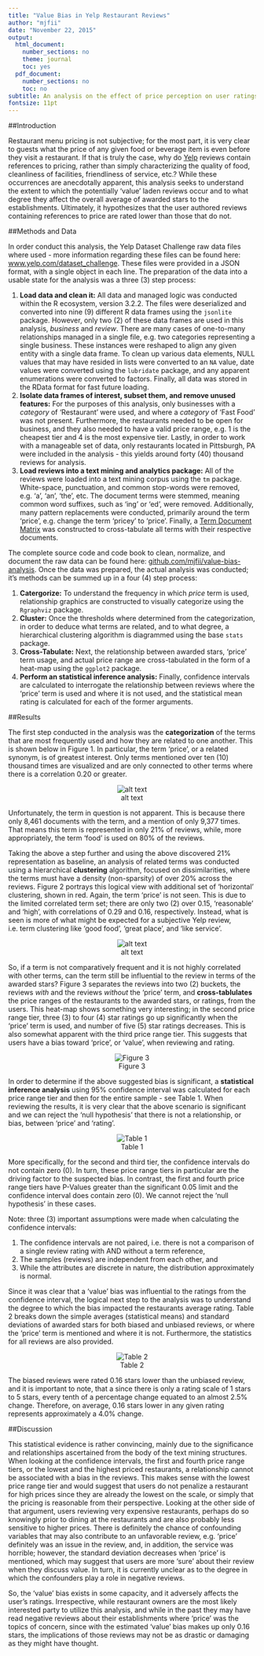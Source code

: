 ```yaml
---
title: "Value Bias in Yelp Restaurant Reviews"
author: "mjfii"
date: "November 22, 2015"
output:
  html_document:
    number_sections: no
    theme: journal
    toc: yes
  pdf_document:
    number_sections: no
    toc: no
subtitle: An analysis on the effect of price perception on user ratings
fontsize: 11pt
---
```


##Introduction

Restaurant menu pricing is not subjective; for the most part, it is very clear to guests what the price of any given food or beverage item is even before they visit a restaurant.  If that is truly the case, why do [Yelp](www.yelp.com) reviews contain references to pricing, rather than simply characterizing the quality of food, cleanliness of facilities, friendliness of service, etc.?  While these occurrences are anecdotally apparent, this analysis seeks to understand the extent to which the potentially 'value' laden reviews occur and to what degree they affect the overall average of awarded stars to the establishments.  Ultimately, it hypothesizes that the user authored reviews containing references to price are rated lower than those that do not.

##Methods and Data

In order conduct this analysis, the Yelp Dataset Challenge raw data files where used - more information regarding these files can be found here: [www.yelp.com/dataset_challenge](http://www.yelp.com/dataset_challenge).  These files were provided in a JSON format, with a single object in each line.  The preparation of the data into a usable state for the analysis was a three (3) step process:

1. **Load data and clean it:** All data and managed logic was conducted within the R ecosystem, version 3.2.2.  The files were deserialized and converted into nine (9) different R data frames using the `jsonlite` package.  However, only two (2) of these data frames are used in this analysis, *business* and *review*.  There are many cases of one-to-many relationships managed in a single file, e.g. two categories representing a single business.  These instances were reshaped to align any given entity with a single data frame.  To clean up various data elements, NULL values that may have resided in lists were converted to an `NA` value, date values were converted using the `lubridate` package, and any apparent enumerations were converted to factors.  Finally, all data was stored in the RData format for fast future loading.
2. **Isolate data frames of interest, subset them, and remove unused features:** For the purposes of this analysis, only businesses with a *category* of 'Restaurant' were used, and where a *category* of 'Fast Food' was not present.  Furthermore, the restaurants needed to be open for business, and they also needed to have a valid price range, e.g. 1 is the cheapest tier and 4 is the most expensive tier.  Lastly, in order to work with a manageable set of data, only restaurants located in Pittsburgh, PA were included in the analysis - this yields around forty (40) thousand reviews for analysis.
3. **Load reviews into a text mining and analytics package:** All of the reviews were loaded into a text mining corpus using the `tm` package. White-space, punctuation, and common stop-words were removed, e.g. 'a', 'an', 'the', etc.  The document terms were stemmed, meaning common word suffixes, such as 'ing' or 'ed', were removed. Additionally, many pattern replacements were conducted, primarily around the term 'price', e.g. change the term 'pricey' to 'price'.  Finally, a [Term Document Matrix](https://en.wikipedia.org/wiki/Document-term_matrix) was constructed to cross-tabulate all terms with their respective documents.

The complete source code and code book to clean, normalize, and document the raw data can be found here: [github.com/mjfii/value-bias-analysis](https://github.com/mjfii/value-bias-analysis).  Once the data was prepared, the actual analysis was conducted; it's methods can be summed up in a four (4) step process:  

1. **Catergorize:** To understand the frequency in which *price* term is used, relationship graphics are constructed to visually categorize using the `Rgraphviz` package.
2. **Cluster:** Once the thresholds where determined from the categorization, in order to deduce what terms are related, and to what degree, a hierarchical clustering algorithm is diagrammed using the base `stats` package.
3. **Cross-Tabulate:** Next, the relationship between awarded stars, 'price' term usage, and actual price range are cross-tabulated in the form of a heat-map using the `ggplot2` package.
2. **Perform an statistical inference analysis:** Finally, confidence intervals are calculated to interrogate the relationship between reviews where the 'price' term is used and where it is not used, and the statistical mean rating is calculated for each of the former arguments.  

##Results

The first step conducted in the analysis was the **categorization** of the terms that are most frequently used and how they are related to one another.  This is shown below in Figure 1.  In particular, the term 'price', or a related synonym, is of greatest interest.  Only terms mentioned over ten (10) thousand times are visualized and are only connected to other terms where there is a correlation 0.20 or greater.

<center>![alt text](../images/frequent-terms.png)</center>

Unfortunately, the term in question is not apparent.  This is because there only 8,461 documents with the term, and a mention of only 9,377 times.  That means this term is represented in only 21% of reviews, while, more appropriately, the term 'food' is used on 80% of the reviews.  

Taking the above a step further and using the above discovered 21% representation as baseline, an analysis of related terms was conducted using a hierarchical **clustering** algorithm, focused on dissimilarities, where the terms must have a density (non-sparsity) of over 20% across the reviews. Figure 2 portrays this logical view with additional set of 'horizontal' clustering, shown in red.  Again, the term 'price' is not seen.  This is due to the limited correlated term set; there are  only two (2) over 0.15, 'reasonable' and 'high', with correlations of 0.29 and 0.16, respectively.  Instead, what is seen is more of what might be expected for a subjective Yelp review, i.e. term clustering like 'good food', 'great place', and 'like service'.

<center>![alt text](../images/clustered-terms.png)</center>

So, if a term is not comparatively frequent and it is not highly correlated with other terms, can the term still be influential to the review in terms of the awarded stars?  Figure 3 separates the reviews into two (2) buckets, the reviews *with* and the reviews *without* the 'price' term, and **cross-tablulates** the price ranges of the restaurants to the awarded stars, or ratings, from the users.  This heat-map shows something very interesting; in the second price range tier, three (3) to four (4) star ratings go up significantly when the 'price' term is used, and number of five (5) star ratings decreases.  This is also somewhat apparent with the third price range tier.  This suggests that users have a bias toward 'price', or 'value', when reviewing and rating.

<center>![Figure 3](../images/rating-price-comparison.png)</center>

In order to determine if the above suggested bias is significant, a **statistical inference analysis** using 95% confidence interval was calculated for each price range tier and then for the entire sample - see Table 1.  When reviewing the results, it is very clear that the above scenario is significant and we can reject the 'null hypothesis' that there is not a relationship, or bias, between 'price' and 'rating'.

<center>![Table 1](../images/confidence-intervals.png)</center>

More specifically, for the second and third tier, the confidence intervals do not contain zero (0). In turn, these price range tiers in particular are the driving factor to the suspected bias.  In contrast, the first and fourth price range tiers have P-Values greater than the significant 0.05 limit and the confidence interval does contain zero (0). We cannot reject the 'null hypothesis' in these cases.

Note: three (3) important assumptions were made when calculating the confidence intervals:  

1. The confidence intervals are not paired, i.e. there is not a comparison of a single review rating with AND without a term reference,
2. The samples (reviews) are independent from each other, and
3. While the attributes are discrete in nature, the distribution approximately is normal.  

Since it was clear that a 'value' bias was influential to the ratings from the confidence interval, the logical next step to the analysis was to understand the degree to which the bias impacted the restaurants average rating.  Table 2 breaks down the simple averages (statistical means) and standard deviations of awarded stars for both biased and unbiased reviews, or where the 'price' term is mentioned and where it is not.  Furthermore, the statistics for all reviews are also provided. 

<center>![Table 2](../images/averages.png)</center>

The biased reviews were rated 0.16 stars lower than the unbiased review, and it is important to note, that a since there is only a rating scale of 1 stars to 5 stars, every tenth of a percentage change equated to an almost 2.5% change.  Therefore, on average, 0.16 stars lower in any given rating represents approximately a 4.0% change.

##Discussion

This statistical evidence is rather convincing, mainly due to the significance and relationships ascertained from the body of the text mining structures.  When looking at the confidence intervals, the first and fourth price range tiers, or the lowest and the highest priced restaurants, a relationship cannot be associated with a bias in the reviews.  This makes sense with the lowest price range tier and would suggest that users do not penalize a restaurant for high prices since they are already the lowest on the scale, or simply that the pricing is reasonable from their perspective.  Looking at the other side of that argument, users reviewing very expensive restaurants, perhaps do so knowingly prior to dining at the restaurants and are also probably less sensitive to higher prices.  There is definitely the chance of confounding variables that may also contribute to an unfavorable review, e.g. 'price' definitely was an issue in the review, and, in addition, the service was horrible; however, the standard deviation decreases when 'price' is mentioned, which may suggest that users are more 'sure' about their review when they discuss value.  In turn, it is currently unclear as to the degree in which the confounders play a role in negative reviews.  
    
    
So, the 'value' bias exists in some capacity, and it adversely affects the user's ratings.  Irrespective, while restaurant owners are the most likely interested party to utilize this analysis, and while in the past they may have read negative reviews about their establishments where 'price' was the topics of concern, since with the estimated 'value' bias makes up only 0.16 stars, the implications of those reviews may not be as drastic or damaging as they might have thought. 
